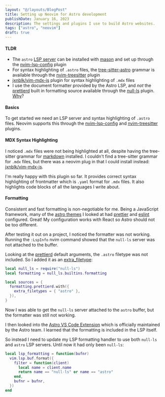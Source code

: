 ```yaml
---
layout: "@/layouts/BlogPost"
title: Setting up Neovim for Astro development
publishDate: January 16, 2023
description: The settings and plugins I use to build Astro websites.
tags: ["astro", "neovim"]
draft: true
---
```


#### TLDR
- The `astro` [LSP server](https://github.com/withastro/language-tools/tree/main/packages/language-server) can be installed with [mason](https://github.com/williamboman/mason.nvim) and set up through the [nvim-lsp-config](https://github.com/neovim/nvim-lspconfig/blob/master/doc/server_configurations.md#astro) plugin 
- For syntax highlighting of `.astro` files, the [tree-sitter-astro](https://github.com/virchau13/tree-sitter-astro) grammar is available through the [nvim-treesitter](https://github.com/nvim-treesitter/nvim-treesitter#supported-languages) plugin
- [jxnblk/vim-mdx-js](https://github.com/jxnblk/vim-mdx-js) plugin for syntax highlighting of `.mdx` files
- I use the document formatter provided by the Astro LSP, and *not* the [prettierd](https://github.com/fsouza/prettierd) built in formatting source available through the [null-ls](https://github.com/jose-elias-alvarez/null-ls.nvim/blob/main/doc/BUILTINS.md#prettierd) plugin. [Why](#formatting)?

#### Basics
To get started we need an LSP server and syntax highlighting of `.astro` files. Neovim supports this through the [nvim-lsp-config](https://github.com/neovim/nvim-lspconfig/blob/master/doc/server_configurations.md#astro) and [nvim-treesitter](https://github.com/nvim-treesitter/nvim-treesitter#supported-languages) plugins.

#### MDX Syntax Highlighting
I noticed `.mdx` files were not being highlighted at all, despite having the tree-sitter grammar for [markdown](https://github.com/MDeiml/tree-sitter-markdown) installed. I couldn't find a tree-sitter grammar for `.mdx` files, but there was a neovim plug in that I could install instead: [jxnblk/vim-mdx-js](https://github.com/jxnblk/vim-mdx-js).

I'm really happy with this plugin so far. It provides correct syntax highlighting of frontmatter which is `.yaml` format for `.mdx` files. It also highlights code blocks of all the languages I write about.

#### Formatting
Consistent and fast formatting is non-negotiable for me. Being a JavaScript framework, many of the [astro themes](https://astro.build/themes/) I looked at had [prettier](https://prettier.io/) and [eslint](https://eslint.org/) configured. Great! My configuration works with React so Astro should not be too different.

After testing it out on a project, I noticed the formatter was not working. Running the `:LspInfo` nvim command showed that the `null-ls` server was not attached to the buffer.

Looking at the [prettierd](https://github.com/jose-elias-alvarez/null-ls.nvim/blob/main/doc/BUILTINS.md#prettierd) default arguments, the `.astro` filetype was not included. So I added it as an [extra_filetype](https://github.com/jose-elias-alvarez/null-ls.nvim/blob/main/doc/BUILTIN_CONFIG.md#filetypes):

```lua
local null_ls = require("null-ls")
local formatting = null_ls.builtins.formatting

local sources = {
  formatting.prettierd.with({
    extra_filetypes = { "astro" },
  }),
}
```

Now I was able to get the `null-ls` server attached to the `astro` buffer, but the formatter was still not working.

I then looked into the [Astro VS Code Extension](https://marketplace.visualstudio.com/items?itemName=astro-build.astro-vscode) which is officially maintained by the Astro team. I learned that the formatting is included in the LSP itself.

So instead I need to update my LSP formatting handler to use both `null-ls` and `astro` LSP servers. Until now it had only been `null-ls`:

```lua
local lsp_formatting = function(bufnr)
  vim.lsp.buf.format({
    filter = function(client)
      local name = client.name
      return name == "null-ls" or name == "astro"
    end,
    bufnr = bufnr,
  })
end
```
